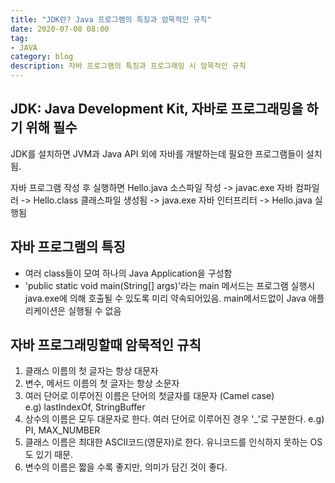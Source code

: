 ```yaml
---
title: "JDK란? Java 프로그램의 특징과 암묵적인 규칙"
date: 2020-07-08 08:00
tag:
- JAVA
category: blog
description: 자바 프로그램의 특징과 프로그래밍 시 암묵적인 규칙
---
```


## JDK: Java Development Kit, 자바로 프로그래밍을 하기 위해 필수

JDK를 설치하면 JVM과 Java API 외에 자바를 개발하는데 필요한 프로그램들이 설치됨.

자바 프로그램 작성 후 실행하면
Hello.java 소스파일 작성 -> javac.exe 자바 컴파일러 -> Hello.class 클래스파일 생성됨 -> java.exe 자바 인터프리터 -> Hello.java 실행됨
 
## 자바 프로그램의 특징 

- 여러 class들이 모여 하나의 Java Application을 구성함
- 'public static void main(String[] args)'라는 main 메서드는 프로그램 실행시 java.exe에 의해 호출될 수 있도록 미리 약속되어있음. main메서드없이 Java 애플리케이션은 실행될 수 없음

## 자바 프로그래밍할때 암묵적인 규칙

1. 클래스 이름의 첫 글자는 항상 대문자
2. 변수, 메서드 이름의 첫 글자는 항상 소문자
3. 여러 단어로 이루어진 이름은 단어의 첫글자를 대문자 (Camel case)  
e.g) lastIndexOf, StringBuffer  
4. 상수의 이름은 모두 대문자로 한다. 여러 단어로 이루어진 경우 '_'로 구분한다.
e.g) PI, MAX_NUMBER  
5. 클래스 이름은 최대한 ASCII코드(영문자)로 한다. 유니코드를 인식하지 못하는 OS도 있기 때문.
6. 변수의 이름은 짧을 수록 좋지만, 의미가 담긴 것이 좋다.